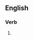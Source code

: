 ==English==

===Verb===
{{head|en|present participle}}

# {{present participle of|outscore|lang=en|nocat=1}}